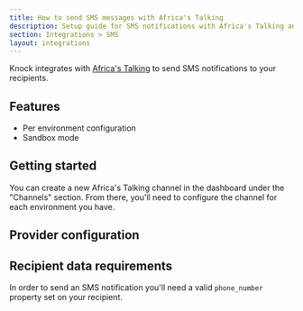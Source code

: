 ```yaml
---
title: How to send SMS messages with Africa's Talking
description: Setup guide for SMS notifications with Africa's Talking and Knock.
section: Integrations > SMS
layout: integrations
---
```


Knock integrates with [Africa's Talking](https://africastalking.com/) to send SMS notifications to your recipients.

## Features

- Per environment configuration
- Sandbox mode

## Getting started

You can create a new Africa's Talking channel in the dashboard under the "Channels" section. From there, you'll need to configure the channel for each environment you have.

## Provider configuration

<Attributes>
  <Attribute
    name="API Key"
    type="string*"
    description="The API key from Africa's Talking."
  />
  <Attribute
    name="Username"
    type="string*"
    description="The username from Africa's Talking."
  />
  <Attribute
    name="Short code"
    type="string (optional)"
    description="The short code to send messages from."
  />
</Attributes>

## Recipient data requirements

In order to send an SMS notification you'll need a valid `phone_number` property set on your recipient.
